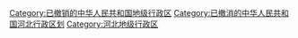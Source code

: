 [[Category:已撤销的中华人民共和国地级行政区|Category:已撤销的中华人民共和国地级行政区]]
[[Category:已撤消的中华人民共和国河北行政区划|Category:已撤消的中华人民共和国河北行政区划]]
[[Category:河北地级行政区|Category:河北地级行政区]]